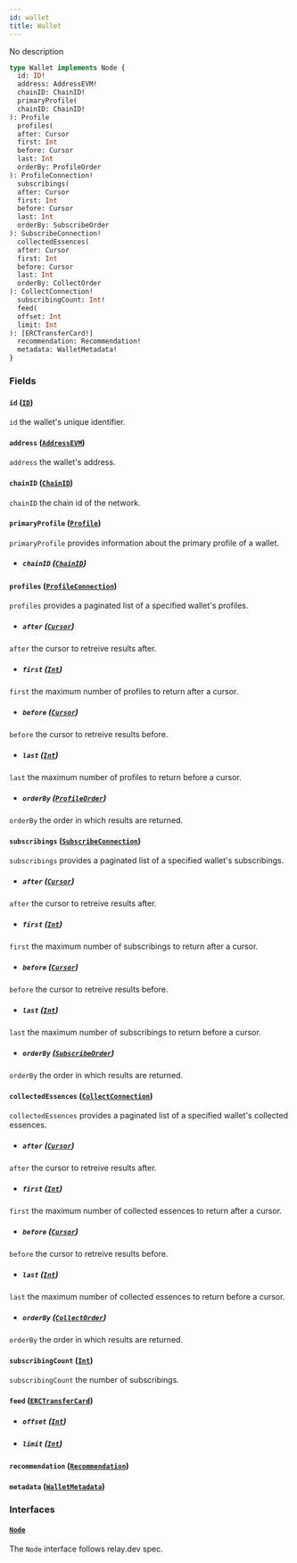 ```yaml
---
id: wallet
title: Wallet
---
```



No description

```graphql
type Wallet implements Node {
  id: ID!
  address: AddressEVM!
  chainID: ChainID!
  primaryProfile(
  chainID: ChainID!
): Profile
  profiles(
  after: Cursor
  first: Int
  before: Cursor
  last: Int
  orderBy: ProfileOrder
): ProfileConnection!
  subscribings(
  after: Cursor
  first: Int
  before: Cursor
  last: Int
  orderBy: SubscribeOrder
): SubscribeConnection!
  collectedEssences(
  after: Cursor
  first: Int
  before: Cursor
  last: Int
  orderBy: CollectOrder
): CollectConnection!
  subscribingCount: Int!
  feed(
  offset: Int
  limit: Int
): [ERCTransferCard!]
  recommendation: Recommendation!
  metadata: WalletMetadata!
}
```


### Fields

#### `id` ([`ID`](/reference/scalars/id))

`id` the wallet's unique identifier.


#### `address` ([`AddressEVM`](/reference/scalars/address-evm))

`address` the wallet's address.


#### `chainID` ([`ChainID`](/reference/scalars/chain-id))

`chainID` the chain id of the network.


#### `primaryProfile` ([`Profile`](/reference/objects/profile))

`primaryProfile` provides information about the primary profile of a wallet.
- ##### `chainID` ([`ChainID`](/reference/scalars/chain-id))




#### `profiles` ([`ProfileConnection`](/reference/objects/profile-connection))

`profiles` provides a paginated list of a specified wallet's profiles.
- ##### `after` ([`Cursor`](/reference/scalars/cursor))

`after` the cursor to retreive results after.


- ##### `first` ([`Int`](/reference/scalars/int))

`first` the maximum number of profiles to return after a cursor.


- ##### `before` ([`Cursor`](/reference/scalars/cursor))

`before` the cursor to retreive results before.


- ##### `last` ([`Int`](/reference/scalars/int))

`last` the maximum number of profiles to return before a cursor.


- ##### `orderBy` ([`ProfileOrder`](/reference/inputs/profile-order))

`orderBy` the order in which results are returned.


#### `subscribings` ([`SubscribeConnection`](/reference/objects/subscribe-connection))

`subscribings` provides a paginated list of a specified wallet's subscribings.
- ##### `after` ([`Cursor`](/reference/scalars/cursor))

`after` the cursor to retreive results after.


- ##### `first` ([`Int`](/reference/scalars/int))

`first` the maximum number of subscribings to return after a cursor.


- ##### `before` ([`Cursor`](/reference/scalars/cursor))

`before` the cursor to retreive results before.


- ##### `last` ([`Int`](/reference/scalars/int))

`last` the maximum number of subscribings to return before a cursor.


- ##### `orderBy` ([`SubscribeOrder`](/reference/inputs/subscribe-order))

`orderBy` the order in which results are returned.


#### `collectedEssences` ([`CollectConnection`](/reference/objects/collect-connection))

`collectedEssences` provides a paginated list of a specified wallet's collected essences.
- ##### `after` ([`Cursor`](/reference/scalars/cursor))

`after` the cursor to retreive results after.


- ##### `first` ([`Int`](/reference/scalars/int))

`first` the maximum number of collected essences to return after a cursor.


- ##### `before` ([`Cursor`](/reference/scalars/cursor))

`before` the cursor to retreive results before.


- ##### `last` ([`Int`](/reference/scalars/int))

`last` the maximum number of collected essences to return before a cursor.


- ##### `orderBy` ([`CollectOrder`](/reference/inputs/collect-order))

`orderBy` the order in which results are returned.


#### `subscribingCount` ([`Int`](/reference/scalars/int))

`subscribingCount` the number of subscribings.


#### `feed` ([`ERCTransferCard`](/reference/objects/erctransfer-card))


- ##### `offset` ([`Int`](/reference/scalars/int))




- ##### `limit` ([`Int`](/reference/scalars/int))




#### `recommendation` ([`Recommendation`](/reference/objects/recommendation))




#### `metadata` ([`WalletMetadata`](/reference/objects/wallet-metadata))




### Interfaces

#### [`Node`](/reference/interfaces/node) 

The `Node` interface follows relay.dev spec.




